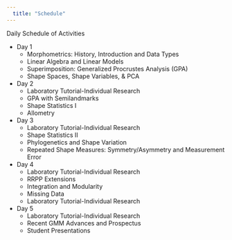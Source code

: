 ```yaml
---
  title: "Schedule"
---
```

Daily Schedule of Activities

* Day 1
    + Morphometrics: History, Introduction and Data Types
    + Linear Algebra and Linear Models 
    + Superimposition: Generalized Procrustes Analysis (GPA)
    + Shape Spaces, Shape Variables, & PCA 
    
* Day 2
    + Laboratory Tutorial-Individual Research
    + GPA with Semilandmarks
    + Shape Statistics I
    + Allometry
    
* Day 3
    + Laboratory Tutorial-Individual Research
    + Shape Statistics II
    + Phylogenetics and Shape Variation
    + Repeated Shape Measures: Symmetry/Asymmetry and Measurement Error

* Day 4
    + Laboratory Tutorial-Individual Research    
    + RRPP Extensions
    + Integration and Modularity 
    + Missing Data 
    + Laboratory Tutorial-Individual Research
    
* Day 5
    + Laboratory Tutorial-Individual Research  
    + Recent GMM Advances and Prospectus
    + Student Presentations
    
    
